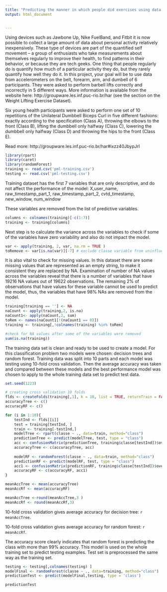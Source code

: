 ```yaml
---
title: "Predicting the manner in which people did exercises using data from accelerometers on the belt, forearm, arm, and dumbell of 6 participants"
output: html_document


---
```


Using devices such as Jawbone Up, Nike FuelBand, and Fitbit it is now possible to collect a large amount of data about personal activity relatively inexpensively. These type of devices are part of the quantified self movement – a group of enthusiasts who take measurements about themselves regularly to improve their health, to find patterns in their behavior, or because they are tech geeks. One thing that people regularly do is quantify how much of a particular activity they do, but they rarely quantify how well they do it. In this project, your goal will be to use data from accelerometers on the belt, forearm, arm, and dumbell of 6 participants. They were asked to perform barbell lifts correctly and incorrectly in 5 different ways. More information is available from the website here: http://groupware.les.inf.puc-rio.br/har (see the section on the Weight Lifting Exercise Dataset).


Six young health participants were asked to perform one set of 10 repetitions of the Unilateral Dumbbell Biceps Curl in five different fashions: exactly according to the specification (Class A), throwing the elbows to the front (Class B), lifting the dumbbell only halfway (Class C), lowering the dumbbell only halfway (Class D) and throwing the hips to the front (Class E).



Read more: http://groupware.les.inf.puc-rio.br/har#ixzz40JbypJrl
```r
library(rpart)
library(caret)
library(randomForest)
training <- read.csv('pml-training.csv')
testing <- read.csv('pml-testing.csv')
```

Training dataset has the first 7 variables that are only descriptive, and do not affect the performance of the model:
X,user_name, raw_timestamp_part_1, raw_timestamp_part_2, cvtd_timestamp, new_window, num_window

These variables are removed from the list of predictive variables.
```r
columns <- colnames(training)[-c(1:7)]
training <- training[columns]
```

Next step is to calculate the variance across the variables to check if some of the variables have zero variability and also do not impact the model.
```r
var <- apply(training, 2, var, na.rm = TRUE )
toRemove <- var[is.na(var)][-7] # exclude classe variable from uninfluential variables 
```
It is also vital to check for missing values. In this dataset there are some missing values that are represented as an empty string, to make it consistent they are replaced by NA. Examination of number of NA values across the variables reveal that there is a number of variables that have 19216 NA values out of 19622 observations. The remaining 2% of observations that have values for these variable cannot be used to predict the model, thus, the variables that have 98% NAs are removed from the model. 

```r
training[training == ''] <- NA
naCount <- apply(training,2, is.na)
naCount1<- apply(naCount,2, sum)
toRem <- names(naCount1[!(naCount1 == 0)])
training <- training[,!colnames(training) %in% toRem]

#check for NA values after some of the variables were removed
sum(is.na(training))
```

The training data set is clean and ready to be used to create a model. For this classification problem two models were chosen: decision trees and random forest. Training data was split into 10 parts and each model was testing using 10-fold cross validation. Then the average accuracy was taken and compared between these models and the best performance model was chosen to apply to the whole training data set to predict test data.

```r
set.seed(1223)

# creating cross validation 10 folds
flds <- createFolds(training[,1], k = 10, list = TRUE, returnTrain = FALSE)
accuracyTree <- c()
accuracyRF <- c()

for (i in 1:10){
    testInd <- flds[[i]]
    test = training[testInd, ]
    train <- training[-testInd,]
    modelTree <- rpart(classe ~ ., data=train, method="class")
    predictionTree <- predict(modelTree, test, type = "class")
    acc <- confusionMatrix(predictionTree, training$classe[testInd])$overall['Accuracy']
    accuracyTree <- c(accuracyTree, acc)  
    
    modelRF <- randomForest(classe ~ ., data=train, method="class")
    predictionRF <- predict(modelRF, test, type = "class")
    acc1 <- confusionMatrix(predictionRF, training$classe[testInd])$overall['Accuracy']
    accuracyRF <- c(accuracyRF, acc1)  
}

meanAccTree <- mean(accuracyTree)
meanAccRf <- mean(accuracyRF)
```


```r
meanAccTree <-round(meanAccTree,3 )
meanAccRf <- round(meanAccRf,3)
```
10-fold cross validation gives average accuracy for decision tree: `r meanAccTree `.

10-fold cross validation gives average accuracy for random forest: `r meanAccRf `.

The accuracy score clearly indicates that random forest is predicting the class with more than 99% accuracy. This model is used on the whole training set to predict testing examples. Test set is preprocessed the same way as the training set.

```r
testing <- testing[,colnames(testing) ]
modelFinal <- randomForest(classe ~ ., data=training, method="class")
predictionTest <- predict(modelFinal,testing, type = 'class')

predictionTest
```